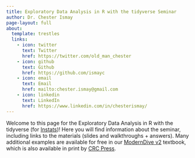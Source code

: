 ```yaml
---
title: Exploratory Data Analysis in R with the tidyverse Seminar
author: Dr. Chester Ismay
page-layout: full
about:
  template: trestles
  links:
    - icon: twitter
      text: Twitter
      href: https://twitter.com/old_man_chester
    - icon: github
      text: Github
      href: https://github.com/ismayc
    - icon: email
      text: Email
      href: mailto:chester.ismay@gmail.com
    - icon: linkedin
      text: LinkedIn
      href: https://www.linkedin.com/in/chesterismay/
---
```


Welcome to this page for the Exploratory Data Analysis in R with the tidyverse (for [Instats](https://instats.org/seminar/exploratory-data-analysis-in-r-with-tidy3))! Here you will find information about the seminar, including links to the materials (slides and walkthroughs + answers). Many additional examples are available for free in our [ModernDive v2](https://moderndive.com/v2/) textbook, which is also available in print by [CRC Press](https://www.routledge.com/Statistical-Inference-via-Data-Science-A-ModernDive-into-R-and-the-Tidyverse/Ismay-Kim-Valdivia/p/book/9781032708379?srsltid=AfmBOoogWQa70iPtHNMlfbC0Q59O6E-hVtHQMDk9qTgTLE67DORrN_HB).